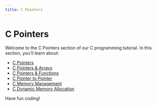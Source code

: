 ```yaml
---
title: C Pointers
---
```


# C Pointers

Welcome to the C Pointers section of our C programming tutorial. In this section, you'll learn about:

- [C Pointers](./25-c-pointers.mdx)
- [C Pointers & Arrays](./26-c-pointers-and-arrays.mdx)
- [C Pointers & Functions](./27-c-pointers-and-functions.mdx)
- [C Pointer to Pointer](./28-c-pointer-to-pointer.mdx)
- [C Memory Management](./29-c-memory-management.mdx)
- [C Dynamic Memory Allocation](./30-c-dynamic-memory-allocation.mdx)

Have fun coding!